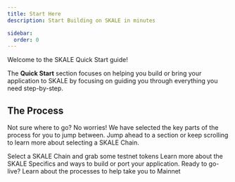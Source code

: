 ```yaml
---
title: Start Here
description: Start Building on SKALE in minutes

sidebar:
  order: 0
---
```



Welcome to the SKALE Quick Start guide!

The **Quick Start** section focuses on helping you build or bring your application
to SKALE by focusing on guiding you through everything you need step-by-step.

## The Process

Not sure where to go? No worries! We have selected the key parts of the process
for you to jump between. Jump ahead to a section or keep scrolling to learn more about 
selecting a SKALE Chain.

<CardGrid stagger>
	<a style="text-decoration: none;"href="/quick-start/select-a-chain">
		<Card title="1. Select a SKALE Chain">
			Select a SKALE Chain and grab some testnet tokens
		</Card>
	</a>
	<a style="text-decoration: none;"href="/quick-start/build">
		<Card title="2. Build">
			Learn more about the SKALE Specifics and ways to build or port your application.
		</Card>
	</a>
	<a style="text-decoration: none;"href="/quick-start/go-live">
		<Card title="3. Go-Live Process">
			Ready to go-live? Learn about the processes to help take you to Mainnet
		</Card>
	</a>
</CardGrid>
